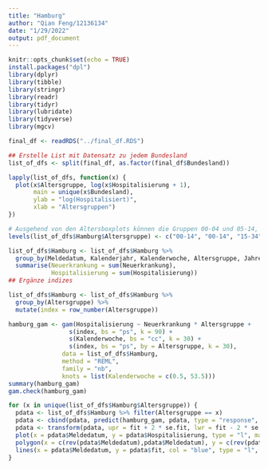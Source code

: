 ```yaml
---
title: "Hamburg"
author: "Qian Feng/12136134"
date: "1/29/2022"
output: pdf_document
---
```


```r
knitr::opts_chunk$set(echo = TRUE)
install.packages("dpl")
library(dplyr)
library(tibble)
library(stringr)
library(readr)
library(tidyr)
library(lubridate)
library(tidyverse)
library(mgcv)
```

```r
final_df <- readRDS("../final_df.RDS")

## Erstelle List mit Datensatz zu jedem Bundesland
list_of_dfs <- split(final_df, as.factor(final_df$Bundesland))
```

```r
lapply(list_of_dfs, function(x) {
  plot(x$Altersgruppe, log(x$Hospitalisierung + 1), 
       main = unique(x$Bundesland),
       ylab = "log(Hospitalisiert)",
       xlab = "Altersgruppen")
})
```

```r
# Ausgehend von den Altersboxplots können die Gruppen 00-04 und 05-14, 35-59 und 60-79 zusammengeführt werden
levels(list_of_dfs$Hamburg$Altersgruppe) <- c("00-14", "00-14", "15-34", "35-79","35-79","80+")

list_of_dfs$Hamburg <- list_of_dfs$Hamburg %>%
  group_by(Meldedatum, Kalenderjahr, Kalenderwoche, Altersgruppe, Jahreszeit) %>%
  summarise(Neuerkrankung = sum(Neuerkrankung),
            Hospitalisierung = sum(Hospitalisierung))
## Ergänze indizes

list_of_dfs$Hamburg <- list_of_dfs$Hamburg %>%
  group_by(Altersgruppe) %>%
  mutate(index = row_number(Altersgruppe))

hamburg_gam <- gam(Hospitalisierung ~ Neuerkrankung * Altersgruppe +
                 s(index, bs = "ps", k = 90) + 
                 s(Kalenderwoche, bs = "cc", k = 30) +
                 s(index, bs = "ps", by = Altersgruppe, k = 30),
               data = list_of_dfs$Hamburg,
               method = "REML",
               family = "nb",
               knots = list(Kalenderwoche = c(0.5, 53.5)))
summary(hamburg_gam)
gam.check(hamburg_gam)

for (x in unique(list_of_dfs$Hamburg$Altersgruppe)) {
  pdata <- list_of_dfs$Hamburg %>% filter(Altersgruppe == x)
  pdata <- cbind(pdata, predict(hamburg_gam, pdata, type = "response", se = T))
  pdata <- transform(pdata, upr = fit + 2 * se.fit, lwr = fit - 2 * se.fit)
  plot(x = pdata$Meldedatum, y = pdata$Hospitalisierung, type = "l", main = x)
  polygon(x = c(rev(pdata$Meldedatum),pdata$Meldedatum), y = c(rev(pdata$lwr), pdata$upr), col = alpha("grey80", 0.4), border = NA)
  lines(x = pdata$Meldedatum, y = pdata$fit, col = "blue", type = "l", lwd = 2)
}
```


